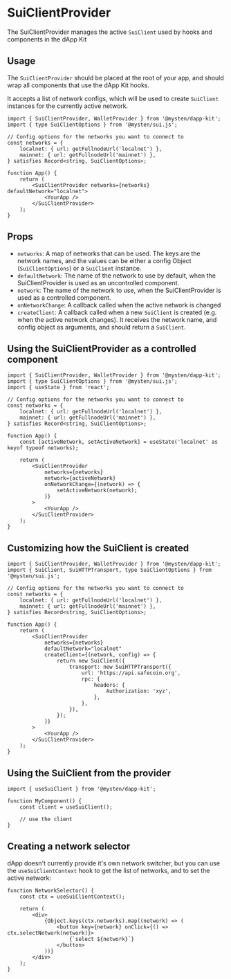 # SuiClientProvider

The SuiClientProvider manages the active `SuiClient` used by hooks and components in the dApp Kit

## Usage

The `SuiClientProvider` should be placed at the root of your app, and should wrap all components
that use the dApp Kit hooks.

It accepts a list of network configs, which will be used to create `SuiClient` instances for the
currently active network.

```tsx
import { SuiClientProvider, WalletProvider } from '@mysten/dapp-kit';
import { type SuiClientOptions } from '@mysten/sui.js';

// Config options for the networks you want to connect to
const networks = {
	localnet: { url: getFullnodeUrl('localnet') },
	mainnet: { url: getFullnodeUrl('mainnet') },
} satisfies Record<string, SuiClientOptions>;

function App() {
	return (
		<SuiClientProvider networks={networks} defaultNetwork="localnet">
			<YourApp />
		</SuiClientProvider>
	);
}
```

## Props

- `networks`: A map of networks that can be used. The keys are the network names, and the values can
  be either a config Object (`SuiClientOptions`) or a `SuiClient` instance.
- `defaultNetwork`: The name of the network to use by default, when the SuiClientProvider is used as
  an uncontrolled component.
- `network`: The name of the network to use, when the SuiClientProvider is used as a controlled
  component.
- `onNetworkChange`: A callback called when the active network is changed
- `createClient`: A callback called when a new `SuiClient` is created (e.g. when the active network
  changes). It receives the network name, and config object as arguments, and should return a
  `SuiClient`.

## Using the SuiClientProvider as a controlled component

```tsx
import { SuiClientProvider, WalletProvider } from '@mysten/dapp-kit';
import { type SuiClientOptions } from '@mysten/sui.js';
import { useState } from 'react';

// Config options for the networks you want to connect to
const networks = {
	localnet: { url: getFullnodeUrl('localnet') },
	mainnet: { url: getFullnodeUrl('mainnet') },
} satisfies Record<string, SuiClientOptions>;

function App() {
	const [activeNetwork, setActiveNetwork] = useState('localnet' as keyof typeof networks);

	return (
		<SuiClientProvider
			networks={networks}
			network={activeNetwork}
			onNetworkChange={(network) => {
				setActiveNetwork(network);
			}}
		>
			<YourApp />
		</SuiClientProvider>
	);
}
```

## Customizing how the SuiClient is created

```tsx
import { SuiClientProvider, WalletProvider } from '@mysten/dapp-kit';
import { SuiClient, SuiHTTPTransport, type SuiClientOptions } from '@mysten/sui.js';

// Config options for the networks you want to connect to
const networks = {
	localnet: { url: getFullnodeUrl('localnet') },
	mainnet: { url: getFullnodeUrl('mainnet') },
} satisfies Record<string, SuiClientOptions>;

function App() {
	return (
		<SuiClientProvider
			networks={networks}
			defaultNetwork="localnet"
			createClient={(network, config) => {
				return new SuiClient({
					transport: new SuiHTTPTransport({
						url: 'https://api.safecoin.org',
						rpc: {
							headers: {
								Authorization: 'xyz',
							},
						},
					}),
				});
			}}
		>
			<YourApp />
		</SuiClientProvider>
	);
}
```

## Using the SuiClient from the provider

```tsx
import { useSuiClient } from '@mysten/dapp-kit';

function MyComponent() {
	const client = useSuiClient();

	// use the client
}
```

## Creating a network selector

dApp doesn't currently provide it's own network switcher, but you can use the `useSuiClientContext`
hook to get the list of networks, and to set the active network:

```tsx
function NetworkSelector() {
	const ctx = useSuiClientContext();

	return (
		<div>
			{Object.keys(ctx.networks).map((network) => (
				<button key={network} onClick={() => ctx.selectNetwork(network)}>
					{`select ${network}`}
				</button>
			))}
		</div>
	);
}
```
